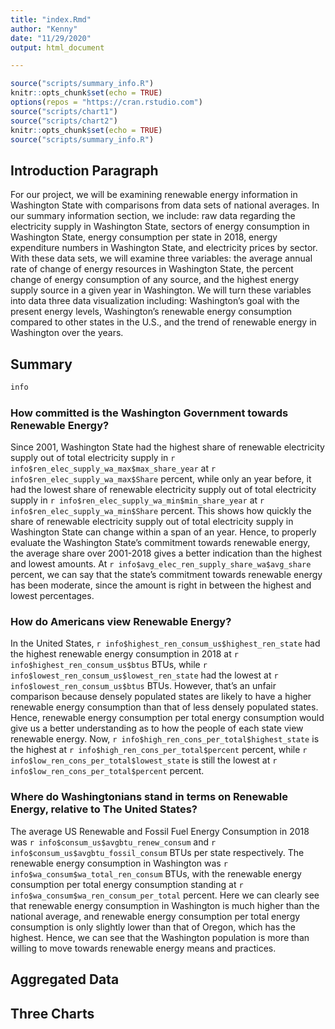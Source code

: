 ```yaml
---
title: "index.Rmd"
author: "Kenny"
date: "11/29/2020"
output: html_document

---
```

```r
source("scripts/summary_info.R")
knitr::opts_chunk$set(echo = TRUE)
options(repos = "https://cran.rstudio.com")
source("scripts/chart1")
source("scripts/chart2")
knitr::opts_chunk$set(echo = TRUE)
source("scripts/summary_info.R")
```

## Introduction Paragraph

For our project, we will be examining renewable energy information in Washington State with comparisons from data sets of national averages. In our summary information section, we include: raw data regarding the electricity supply in Washington State, sectors of energy consumption in Washington State, energy consumption per state in 2018, energy expenditure numbers in Washington State, and electricity prices by sector. With these data sets, we will examine three variables: the average annual rate of change of energy resources in Washington State, the percent change of energy consumption of any source, and the highest energy supply source in a given year in Washington. We will turn these variables into data three data visualization including: Washington’s goal with the present energy levels, Washington’s renewable energy consumption compared to other states in the U.S., and the trend of renewable energy in Washington over the years.

## Summary
```r
info
```

### How committed is the Washington Government towards Renewable Energy?

Since 2001, Washington State had the highest share of renewable electricity
supply out of total electricity supply in
`r info$ren_elec_supply_wa_max$max_share_year` at
`r info$ren_elec_supply_wa_max$Share` percent, while only an year before,
it had the lowest share of renewable electricity supply out of total electricity
supply in `r info$ren_elec_supply_wa_min$min_share_year` at
`r info$ren_elec_supply_wa_min$Share` percent. This shows how quickly the share
of renewable electricity supply out of total electricity supply in Washington
State can change within a span of an year. Hence, to properly evaluate the
Washington State's commitment towards renewable energy, the average share over
2001-2018 gives a better indication than the highest and lowest amounts. At
`r info$avg_elec_ren_supply_share_wa$avg_share` percent, we can say that the
state's commitment towards renewable energy has been moderate, since the amount
is right in between the highest and lowest percentages.

### How do Americans view Renewable Energy?

In the United States, `r info$highest_ren_consum_us$highest_ren_state` had the
highest renewable energy consumption in 2018 at
`r info$highest_ren_consum_us$btus` BTUs,
while `r info$lowest_ren_consum_us$lowest_ren_state` had the lowest at
`r info$lowest_ren_consum_us$btus` BTUs. However, that's an unfair comparison
because densely populated states are likely to have a higher renewable energy
consumption than that of less densely populated states. Hence,
renewable energy consumption per total energy consumption would give us a better
understanding as to how the people of each state view renewable energy. Now,
`r info$high_ren_cons_per_total$highest_state` is the highest at
`r info$high_ren_cons_per_total$percent` percent, while
`r info$low_ren_cons_per_total$lowest_state` is still the lowest at
`r info$low_ren_cons_per_total$percent` percent.

### Where do Washingtonians stand in terms on Renewable Energy, relative to The United States?

The average US Renewable and Fossil Fuel Energy Consumption in 2018 was
`r info$consum_us$avgbtu_renew_consum` and
`r info$consum_us$avgbtu_fossil_consum` BTUs per state respectively. The
renewable energy consumption in Washington was
`r info$wa_consum$wa_total_ren_consum` BTUs, with the renewable
energy consumption per total energy consumption standing at
`r info$wa_consum$wa_ren_consum_per_total` percent. Here we can clearly see that
renewable energy consumption in Washington is much higher than the national
average, and renewable energy consumption per total energy consumption is only
slightly lower than that of Oregon, which has the highest. Hence, we can see 
that the Washington population is more than willing to move towards renewable
energy means and practices.

## Aggregated Data

## Three Charts

